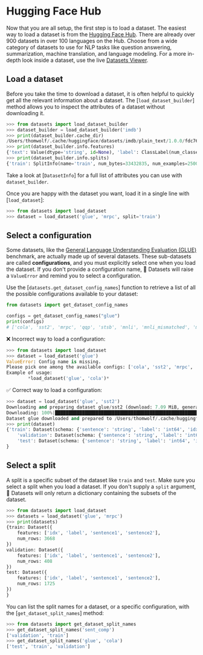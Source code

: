 # Hugging Face Hub

Now that you are all setup, the first step is to load a dataset. The easiest way to load a dataset is from the [Hugging Face Hub](https://huggingface.co/datasets). There are already over 900 datasets in over 100 languages on the Hub. Choose from a wide category of datasets to use for NLP tasks like question answering, summarization, machine translation, and language modeling. For a more in-depth look inside a dataset, use the live [Datasets Viewer](https://huggingface.co/datasets/viewer/).

## Load a dataset

Before you take the time to download a dataset, it is often helpful to quickly get all the relevant information about a dataset. The [`load_dataset_builder`] method allows you to inspect the attributes of a dataset without downloading it.

```py
>>> from datasets import load_dataset_builder
>>> dataset_builder = load_dataset_builder('imdb')
>>> print(dataset_builder.cache_dir)
/Users/thomwolf/.cache/huggingface/datasets/imdb/plain_text/1.0.0/fdc76b18d5506f14b0646729b8d371880ef1bc48a26d00835a7f3da44004b676
>>> print(dataset_builder.info.features)
{'text': Value(dtype='string', id=None), 'label': ClassLabel(num_classes=2, names=['neg', 'pos'], names_file=None, id=None)}
>>> print(dataset_builder.info.splits)
{'train': SplitInfo(name='train', num_bytes=33432835, num_examples=25000, dataset_name='imdb'), 'test': SplitInfo(name='test', num_bytes=32650697, num_examples=25000, dataset_name='imdb'), 'unsupervised': SplitInfo(name='unsupervised', num_bytes=67106814, num_examples=50000, dataset_name='imdb')}
```

<Tip>

Take a look at [`DatasetInfo`] for a full list of attributes you can use with `dataset_builder`.

</Tip>

Once you are happy with the dataset you want, load it in a single line with [`load_dataset`]:

```py
>>> from datasets import load_dataset
>>> dataset = load_dataset('glue', 'mrpc', split='train')
```

## Select a configuration

Some datasets, like the [General Language Understanding Evaluation (GLUE)](https://huggingface.co/datasets/glue) benchmark, are actually made up of several datasets. These sub-datasets are called **configurations**, and you must explicitly select one when you load the dataset. If you don't provide a configuration name, 🤗 Datasets will raise a `ValueError` and remind you to select a configuration.

Use the [`datasets.get_dataset_config_names`] function to retrieve a list of all the possible configurations available to your dataset:

```py
from datasets import get_dataset_config_names

configs = get_dataset_config_names("glue")
print(configs)
# ['cola', 'sst2', 'mrpc', 'qqp', 'stsb', 'mnli', 'mnli_mismatched', 'mnli_matched', 'qnli', 'rte', 'wnli', 'ax']
```

❌ Incorrect way to load a configuration:

```py
>>> from datasets import load_dataset
>>> dataset = load_dataset('glue')
ValueError: Config name is missing.
Please pick one among the available configs: ['cola', 'sst2', 'mrpc', 'qqp', 'stsb', 'mnli', 'mnli_mismatched', 'mnli_matched', 'qnli', 'rte', 'wnli', 'ax']
Example of usage:
        *load_dataset('glue', 'cola')*
```

✅ Correct way to load a configuration:

```py
>>> dataset = load_dataset('glue', 'sst2')
Downloading and preparing dataset glue/sst2 (download: 7.09 MiB, generated: 4.81 MiB, total: 11.90 MiB) to /Users/thomwolf/.cache/huggingface/datasets/glue/sst2/1.0.0...
Downloading: 100%|██████████████████████████████████████████████████████████████| 7.44M/7.44M [00:01<00:00, 7.03MB/s]
Dataset glue downloaded and prepared to /Users/thomwolf/.cache/huggingface/datasets/glue/sst2/1.0.0. Subsequent calls will reuse this data.
>>> print(dataset)
{'train': Dataset(schema: {'sentence': 'string', 'label': 'int64', 'idx': 'int32'}, num_rows: 67349),
    'validation': Dataset(schema: {'sentence': 'string', 'label': 'int64', 'idx': 'int32'}, num_rows: 872),
    'test': Dataset(schema: {'sentence': 'string', 'label': 'int64', 'idx': 'int32'}, num_rows: 1821)
}
```

## Select a split

A split is a specific subset of the dataset like `train` and `test`. Make sure you select a split when you load a dataset. If you don't supply a `split` argument, 🤗 Datasets will only return a dictionary containing the subsets of the dataset.

```py
>>> from datasets import load_dataset
>>> datasets = load_dataset('glue', 'mrpc')
>>> print(datasets)
{train: Dataset({
    features: ['idx', 'label', 'sentence1', 'sentence2'],
    num_rows: 3668
})
validation: Dataset({
    features: ['idx', 'label', 'sentence1', 'sentence2'],
    num_rows: 408
})
test: Dataset({
    features: ['idx', 'label', 'sentence1', 'sentence2'],
    num_rows: 1725
})
}
```

You can list the split names for a dataset, or a specific configuration, with the [`get_dataset_split_names`] method:

```py
>>> from datasets import get_dataset_split_names
>>> get_dataset_split_names('sent_comp')
['validation', 'train']
>>> get_dataset_split_names('glue', 'cola')
['test', 'train', 'validation']
```
